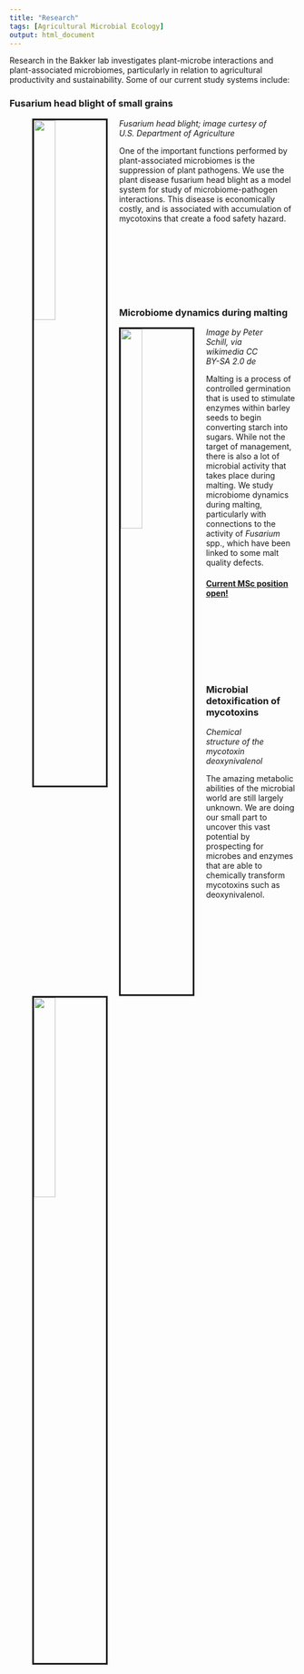```yaml
---
title: "Research"
tags: [Agricultural Microbial Ecology]
output: html_document
---
```

  
Research in the Bakker lab investigates plant-microbe interactions and plant-associated microbiomes, particularly in relation to agricultural productivity and sustainability. Some of our current study systems include:  
  
  
### Fusarium head blight of small grains  
<figure>
  <img src="media/FHB_viaARS.jpg" style="width:30%; border:3px solid; margin-right: 20px" align="left">
  <figcaption>*Fusarium head blight; image curtesy of U.S. Department of Agriculture*</figcaption>
</figure> 
One of the important functions performed by plant-associated microbiomes is the suppression of plant pathogens. We use the plant disease fusarium head blight as a model system for study of microbiome-pathogen interactions. This disease is economically costly, and is associated with accumulation of mycotoxins that create a food safety hazard.  
  
<p></br></p>
<p></br></p>
<p></br></p>
<p></br></p>
  
### Microbiome dynamics during malting  
<figure>
  <img src="media/Malt_viaWikipedia_1280px-Grünmalz.jpg" style="width:30%; border:3px solid; margin-right: 20px" align="left">
  <figcaption>*Image by Peter Schill, via wikimedia CC BY-SA 2.0 de*</figcaption>
</figure> 
Malting is a process of controlled germination that is used to stimulate enzymes within barley seeds to begin converting starch into sugars. While not the target of management, there is also a lot of microbial activity that takes place during malting. We study microbiome dynamics during malting, particularly with connections to the activity of *Fusarium* spp., which have been linked to some malt quality defects.  

#### [Current MSc position open!](media/Fusarium_MaltingBarley_MScPosition_UManitoba.pdf)  
  
<p></br></p>
<p></br></p>
<p></br></p>
<p></br></p>
  
### Microbial detoxification of mycotoxins  
<figure>
  <img src="media/DON_structure.png" style="width:30%; border:3px solid; margin-right: 20px" align="left">
  <figcaption>*Chemical structure of the mycotoxin deoxynivalenol*</figcaption>
</figure> 
The amazing metabolic abilities of the microbial world are still largely unknown. We are doing our small part to uncover this vast potential by prospecting for microbes and enzymes that are able to chemically transform mycotoxins such as deoxynivalenol.  
